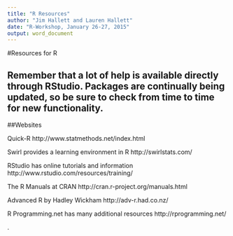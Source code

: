 ```yaml
---
title: "R Resources"
author: "Jim Hallett and Lauren Hallett"
date: "R-Workshop, January 26-27, 2015"
output: word_document
---
```


#Resources for R

## Remember that a lot of help is available directly through RStudio. Packages are continually being updated, so be sure to check from time to time for new functionality.

##Websites


Quick-R                                            http://www.statmethods.net/index.html  

Swirl provides a learning environment in R         http://swirlstats.com/

RStudio has online tutorials and information       http://www.rstudio.com/resources/training/

The R Manuals at CRAN                              http://cran.r-project.org/manuals.html

Advanced R by Hadley Wickham                       http://adv-r.had.co.nz/

R Programming.net has many additional resources    http://rprogramming.net/






.
